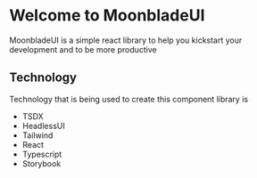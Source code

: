 
<Meta title="MDX/A. Introduction" component={Dropdown} />

# Welcome to MoonbladeUI

MoonbladeUI is a simple react library to help you kickstart your development and to be more 
productive

## Technology

<p>Technology that is being used to create this component library is</p>
<ul>
  <li>TSDX</li>
  <li>HeadlessUI</li>
  <li>Tailwind</li>
  <li>React</li>
  <li>Typescript</li>
  <li>Storybook</li>
</ul>

